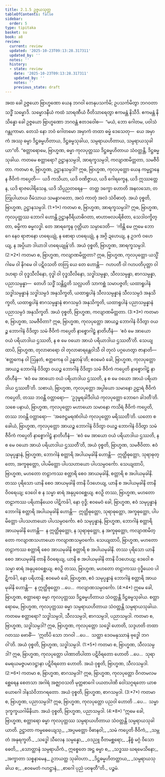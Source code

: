 ```yaml
---
title: 2.1.5 ဥဇ္ဇယသုတ္တ
tableOfContents: false
sidebar:
  order: 5
type: tipitaka
basket: su
book: a8
review:
  current: review
  updated: '2025-10-23T09:13:28.317311'
  updated_by: ''
  notes: ''
  history:
  - state: review
    date: '2025-10-23T09:13:28.317311'
    updated_by: ''
    notes: ''
    previous_state: draft
---
```



<ReviewStatus review={frontmatter.review} showDetails={true} />

<HypothesisAnnotation frontmatter={frontmatter} />

<DynamicBreadcrumb />

<Division number="55" book="a8" e="ch" v="17" p="111">

<Paragraph number="582" book="a8">
အထ ခေါ ဥဇ္ဇယော ဗြာဟ္မဏော ယေန ဘဂဝါ တေနုပသင်္ကမိ; ဥပသင်္ကမိတွာ ဘဂဝတာ သဒ္ဓိံ သမ္မောဒိ. သမ္မောဒနီယံ ကထံ သာရဏီယံ ဝီတိသာရေတွာ ဧကမန္တံ နိသီဒိ. ဧကမန္တံ နိသိန္နော ခေါ ဥဇ္ဇယော ဗြာဟ္မဏော ဘဂဝန္တံ ဧတဒဝေါစ—  “မယံ, ဘော ဂေါတမ, ပဝါသံ ဂန္တုကာမာ. တေသံ နော ဘဝံ ဂေါတမော အမှာကံ တထာ ဓမ္မံ ဒေသေတု—  ယေ အမှာကံ အဿု ဓမ္မာ ဒိဋ္ဌဓမ္မဟိတာယ, ဒိဋ္ဌဓမ္မသုခါယ, သမ္ပရာယဟိတာယ, သမ္ပရာယသုခါယာ”တိ.
</Paragraph>

<Paragraph number="583" book="a8">
“စတ္တာရောမေ, ဗြာဟ္မဏ, ဓမ္မာ ကုလပုတ္တဿ ဒိဋ္ဌဓမ္မဟိတာယ သံဝတ္တန္တိ, ဒိဋ္ဌဓမ္မသုခါယ. ကတမေ စတ္တာရော? ဥဋ္ဌာနသမ္ပဒါ, အာရက္ခသမ္ပဒါ, ကလျာဏမိတ္တတာ, သမဇီဝိတာ.
</Paragraph>

<Paragraph number="584" book="a8">
ကတမာ စ, ဗြာဟ္မဏ, ဥဋ္ဌာနသမ္ပဒါ? ဣဓ, ဗြာဟ္မဏ, ကုလပုတ္တော ယေန ကမ္မဋ္ဌာနေန ဇီဝိကံ ကပ္ပေတိ—  ယဒိ ကသိယာ, ယဒိ ဝဏိဇ္ဇာယ, ယဒိ ဂေါရက္ခေန, ယဒိ ဣဿတ္တေန, ယဒိ ရာဇပေါရိသေန, ယဒိ သိပ္ပညတရေန—  တတ္ထ ဒက္ခော ဟောတိ အနလသော, တတြုပါယာယ ဝီမံသာယ သမန္နာဂတော, အလံ ကာတုံ အလံ သံဝိဓာတုံ. အယံ ဝုစ္စတိ, ဗြာဟ္မဏ, ဥဋ္ဌာနသမ္ပဒါ. (1:*1*)
</Paragraph>

<Paragraph number="585" book="a8">
ကတမာ စ, ဗြာဟ္မဏ, အာရက္ခသမ္ပဒါ? ဣဓ, ဗြာဟ္မဏ, ကုလပုတ္တဿ ဘောဂါ ဟောန္တိ ဥဋ္ဌာနဝီရိယာဓိဂတာ, ဗာဟာဗလပရိစိတာ, သေဒါဝက္ခိတ္တာ, ဓမ္မိကာ ဓမ္မလဒ္ဓါ. တေ အာရက္ခေန ဂုတ္တိယာ သမ္ပာဒေတိ—  ‘ကိန္တိ မေ ဣမေ ဘောဂေ နေဝ ရာဇာနော ဟရေယျုံ, န စောရာ ဟရေယျုံ, န အဂ္ဂိ ဍဟေယျ, န ဥဒကံ ဝဟေယျ, န အပ္ပိယာ ဒါယာဒါ ဟရေယျုန်’တိ. အယံ ဝုစ္စတိ, ဗြာဟ္မဏ, အာရက္ခသမ္ပဒါ. (2:*2*)
</Paragraph>

<Paragraph number="586" book="a8">
ကတမာ စ, ဗြာဟ္မဏ, ကလျာဏမိတ္တတာ? ဣဓ, ဗြာဟ္မဏ, ကုလပုတ္တော ယသ္မိံ ဂါမေ ဝါ နိဂမေ ဝါ ပဋိဝသတိ တတြ ယေ တေ ဟောန္တိ—  ဂဟပတီ ဝါ ဂဟပတိပုတ္တာ ဝါ ဒဟရာ ဝါ ဝုဒ္ဓသီလိနော, ဝုဒ္ဓါ ဝါ ဝုဒ္ဓသီလိနော, သဒ္ဓါသမ္ပန္နာ, သီလသမ္ပန္နာ, စာဂသမ္ပန္နာ, ပညာသမ္ပန္နာ—  တေဟိ သဒ္ဓိံ သန္တိဋ္ဌတိ သလ္လပတိ သာကစ္ဆံ သမာပဇ္ဇတိ; ယထာရူပါနံ သဒ္ဓါသမ္ပန္နာနံ သဒ္ဓါသမ္ပဒံ အနုသိက္ခတိ, ယထာရူပါနံ သီလသမ္ပန္နာနံ သီလသမ္ပဒံ အနုသိက္ခတိ, ယထာရူပါနံ စာဂသမ္ပန္နာနံ စာဂသမ္ပဒံ အနုသိက္ခတိ, ယထာရူပါနံ ပညာသမ္ပန္နာနံ ပညာသမ္ပဒံ အနုသိက္ခတိ. အယံ ဝုစ္စတိ, ဗြာဟ္မဏ, ကလျာဏမိတ္တတာ. (3:*3*)
</Paragraph>

<Paragraph number="587" book="a8">
ကတမာ စ, ဗြာဟ္မဏ, သမဇီဝိတာ? ဣဓ, ဗြာဟ္မဏ, ကုလပုတ္တော အာယဉ္စ ဘောဂါနံ ဝိဒိတွာ ဝယဉ္စ ဘောဂါနံ ဝိဒိတွာ သမံ ဇီဝိကံ ကပ္ပေတိ နာစ္စောဂါဠှံ နာတိဟီနံ—  ‘ဧဝံ မေ အာယော ဝယံ ပရိယာဒါယ ဌဿတိ, န စ မေ ဝယော အာယံ ပရိယာဒါယ ဌဿတီ’တိ. သေယျထာပိ, ဗြာဟ္မဏ, တုလာဓာရော ဝါ တုလာဓာရန္တေဝါသီ ဝါ တုလံ ပဂ္ဂဟေတွာ ဇာနာတိ—  ‘ဧတ္တကေန ဝါ ဩနတံ, ဧတ္တကေန ဝါ ဥန္နတန်’တိ; ဧဝမေဝံ ခေါ, ဗြာဟ္မဏ, ကုလပုတ္တော အာယဉ္စ ဘောဂါနံ ဝိဒိတွာ ဝယဉ္စ ဘောဂါနံ ဝိဒိတွာ သမံ ဇီဝိကံ ကပ္ပေတိ နာစ္စောဂါဠှံ နာတိဟီနံ—  ‘ဧဝံ မေ အာယော ဝယံ ပရိယာဒါယ ဌဿတိ, န စ မေ ဝယော အာယံ ပရိယာဒါယ ဌဿတီ’တိ. သစာယံ, ဗြာဟ္မဏ, ကုလပုတ္တော အပ္ပါယော သမာနော ဥဠာရံ ဇီဝိကံ ကပ္ပေတိ, တဿ ဘဝန္တိ ဝတ္တာရော—  ‘ဥဒုမ္ဗရခါဒီဝါယံ ကုလပုတ္တော ဘောဂေ ခါဒတီ’တိ. သစေ ပနာယံ, ဗြာဟ္မဏ, ကုလပုတ္တော မဟာယော သမာနော ကသိရံ ဇီဝိကံ ကပ္ပေတိ, တဿ ဘဝန္တိ ဝတ္တာရော—  ‘အဇေဋ္ဌမရဏံဝါယံ ကုလပုတ္တော မရိဿတီ’တိ. ယတော စ ခေါယံ, ဗြာဟ္မဏ, ကုလပုတ္တော အာယဉ္စ ဘောဂါနံ ဝိဒိတွာ ဝယဉ္စ ဘောဂါနံ ဝိဒိတွာ သမံ ဇီဝိကံ ကပ္ပေတိ နာစ္စောဂါဠှံ နာတိဟီနံ—  ‘ဧဝံ မေ အာယော ဝယံ ပရိယာဒါယ ဌဿတိ, န စ မေ ဝယော အာယံ ပရိယာဒါယ ဌဿတီ’တိ, အယံ ဝုစ္စတိ, ဗြာဟ္မဏ, သမဇီဝိတာ.
</Paragraph>

<Paragraph number="588" book="a8">
ဧဝံ သမုပ္ပန္နာနံ, ဗြာဟ္မဏ, ဘောဂါနံ စတ္တာရိ အပါယမုခါနိ ဟောန္တိ—  ဣတ္ထိဓုတ္တော, သုရာဓုတ္တော, အက္ခဓုတ္တော, ပါပမိတ္တော ပါပသဟာယော ပါပသမ္ပဝင်္ကော. သေယျထာပိ, ဗြာဟ္မဏ, မဟတော တဠာကဿ စတ္တာရိ စေဝ အာယမုခါနိ, စတ္တာရိ စ အပါယမုခါနိ. တဿ ပုရိသော ယာနိ စေဝ အာယမုခါနိ တာနိ ပိဒဟေယျ, ယာနိ စ အပါယမုခါနိ တာနိ ဝိဝရေယျ; ဒေဝေါ စ န သမ္မာ ဓာရံ အနုပ္ပဝေစ္ဆေယျ. ဧဝဉှိ တဿ, ဗြာဟ္မဏ, မဟတော တဠာကဿ ပရိဟာနိယေဝ ပါဋိကင်္ခါ, နော ဝုဒ္ဓိ; ဧဝမေဝံ ခေါ, ဗြာဟ္မဏ, ဧဝံ သမုပ္ပန္နာနံ ဘောဂါနံ စတ္တာရိ အပါယမုခါနိ ဟောန္တိ—  ဣတ္ထိဓုတ္တော, သုရာဓုတ္တော, အက္ခဓုတ္တော, ပါပမိတ္တော ပါပသဟာယော ပါပသမ္ပဝင်္ကော.
</Paragraph>

<Paragraph number="589" book="a8">
ဧဝံ သမုပ္ပန္နာနံ, ဗြာဟ္မဏ, ဘောဂါနံ စတ္တာရိ အာယမုခါနိ ဟောန္တိ—  န ဣတ္ထိဓုတ္တော, န သုရာဓုတ္တော, န အက္ခဓုတ္တော, ကလျာဏမိတ္တော ကလျာဏသဟာယော ကလျာဏသမ္ပဝင်္ကော. သေယျထာပိ, ဗြာဟ္မဏ, မဟတော တဠာကဿ စတ္တာရိ စေဝ အာယမုခါနိ စတ္တာရိ စ အပါယမုခါနိ. တဿ ပုရိသော ယာနိ စေဝ အာယမုခါနိ တာနိ ဝိဝရေယျ, ယာနိ စ အပါယမုခါနိ တာနိ ပိဒဟေယျ; ဒေဝေါ စ သမ္မာ ဓာရံ အနုပ္ပဝေစ္ဆေယျ. ဧဝဉှိ တဿ, ဗြာဟ္မဏ, မဟတော တဠာကဿ ဝုဒ္ဓိယေဝ ပါဋိကင်္ခါ, နော ပရိဟာနိ; ဧဝမေဝံ ခေါ, ဗြာဟ္မဏ, ဧဝံ သမုပ္ပန္နာနံ ဘောဂါနံ စတ္တာရိ အာယမုခါနိ ဟောန္တိ—  န ဣတ္ထိဓုတ္တော …ပေ…  ကလျာဏသမ္ပဝင်္ကော. (4:*4*)
</Paragraph>

<Paragraph number="590" book="a8">
ဣမေ ခေါ, ဗြာဟ္မဏ, စတ္တာရော ဓမ္မာ ကုလပုတ္တဿ ဒိဋ္ဌဓမ္မဟိတာယ သံဝတ္တန္တိ ဒိဋ္ဌဓမ္မသုခါယ.
</Paragraph>

<Paragraph number="591" book="a8">
စတ္တာရောမေ, ဗြာဟ္မဏ, ကုလပုတ္တဿ ဓမ္မာ သမ္ပရာယဟိတာယ သံဝတ္တန္တိ သမ္ပရာယသုခါယ. ကတမေ စတ္တာရော? သဒ္ဓါသမ္ပဒါ, သီလသမ္ပဒါ, စာဂသမ္ပဒါ, ပညာသမ္ပဒါ. ကတမာ စ, ဗြာဟ္မဏ, သဒ္ဓါသမ္ပဒါ? ဣဓ, ဗြာဟ္မဏ, ကုလပုတ္တော သဒ္ဓေါ ဟောတိ, သဒ္ဒဟတိ တထာဂတဿ ဗောဓိံ—  ‘ဣတိပိ သော ဘဂဝါ …ပေ…  သတ္ထာ ဒေဝမနုဿာနံ ဗုဒ္ဓေါ ဘဂဝါ’တိ. အယံ ဝုစ္စတိ, ဗြာဟ္မဏ, သဒ္ဓါသမ္ပဒါ. (1:*5*)
</Paragraph>

<Paragraph number="592" book="a8">
ကတမာ စ, ဗြာဟ္မဏ, သီလသမ္ပဒါ? ဣဓ, ဗြာဟ္မဏ, ကုလပုတ္တော ပါဏာတိပါတာ ပဋိဝိရတော ဟောတိ …ပေ…  သုရာမေရယမဇ္ဇပမာဒဋ္ဌာနာ ပဋိဝိရတော ဟောတိ. အယံ ဝုစ္စတိ, ဗြာဟ္မဏ, သီလသမ္ပဒါ. (2:*6*)
</Paragraph>

<Paragraph number="593" book="a8">
ကတမာ စ, ဗြာဟ္မဏ, စာဂသမ္ပဒါ? ဣဓ, ဗြာဟ္မဏ, ကုလပုတ္တော ဝိဂတမလမစ္ဆေရေန စေတသာ အဂါရံ အဇ္ဈာဝသတိ မုတ္တစာဂေါ ပယတပါဏိ ဝေါသဂ္ဂရတော ယာစယောဂေါ ဒါနသံဝိဘာဂရတော. အယံ ဝုစ္စတိ, ဗြာဟ္မဏ, စာဂသမ္ပဒါ. (3:*7*)
</Paragraph>

<Paragraph number="594" book="a8">
ကတမာ စ, ဗြာဟ္မဏ, ပညာသမ္ပဒါ? ဣဓ, ဗြာဟ္မဏ, ကုလပုတ္တော ပညဝါ ဟောတိ …ပေ…  သမ္မာ ဒုက္ခက္ခယဂါမိနိယာ. အယံ ဝုစ္စတိ, ဗြာဟ္မဏ, ပညာသမ္ပဒါ. (4:*8*)
</Paragraph>

<Paragraph number="595" book="a8">
“ဣမေ ခေါ, ဗြာဟ္မဏ, စတ္တာရော ဓမ္မာ ကုလပုတ္တဿ သမ္ပရာယဟိတာယ သံဝတ္တန္တိ သမ္ပရာယသုခါယာတိ.
</Paragraph>

<Paragraph number="596" type="verses" book="a8">
ဥဋ္ဌာတာ ကမ္မဓေယျေသု,_  
_အပ္ပမတ္တော ဝိဓာနဝါ;_  
_သမံ ကပ္ပေတိ ဇီဝိကံ,_  
_သမ္ဘတံ အနုရက္ခတိ._  

</Paragraph>

<Paragraph number="597" type="verses" book="a8">
_သဒ္ဓေါ သီလေန သမ္ပန္နော,_  
_ဝဒညူ ဝီတမစ္ဆရော;_  
_နိစ္စံ မဂ္ဂံ ဝိသောဓေတိ,_  
_သောတ္ထာနံ သမ္ပရာယိကံ._  

</Paragraph>

<Paragraph number="598" book="a8">
ဣစ္စေတေ အဋ္ဌ ဓမ္မာ စ,_  
_သဒ္ဓဿ ဃရမေသိနော;_  
_အက္ခာတာ သစ္စနာမေန,_  
ဥဘယတ္ထ သုခါဝဟာ._  

</Paragraph>

<Paragraph number="599" type="verses" book="a8">
_ဒိဋ္ဌဓမ္မဟိတတ္ထာယ,_  
_သမ္ပရာယသုခါယ စ;_  
_ဧဝမေတံ ဂဟဋ္ဌာနံ,_  
_စာဂေါ ပုညံ ပဝဍ္ဎတီ”တိ._  


</Paragraph>
</Division>

<Paragraph number="600" type="center" book="a8">
ပဉ္စမံ.
</Paragraph>